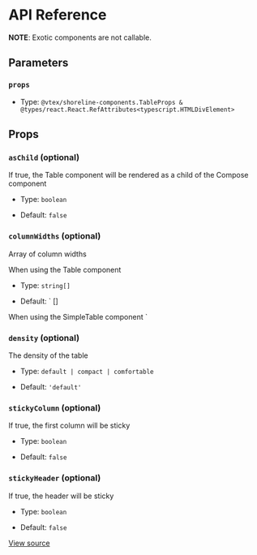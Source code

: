 # API Reference

**NOTE**: Exotic components are not callable.

## Parameters

### `props`

- Type: `@vtex/shoreline-components.TableProps & @types/react.React.RefAttributes<typescript.HTMLDivElement>`

## Props

### `asChild` (optional)

If true, the Table component will be rendered as a child of the Compose component

- Type: `boolean`

- Default: `false`

### `columnWidths` (optional)

Array of column widths

When using the Table component

- Type: `string[]`

- Default: `
  []

When using the SimpleTable component
`

### `density` (optional)

The density of the table

- Type: `default | compact | comfortable`

- Default: `'default'`

### `stickyColumn` (optional)

If true, the first column will be sticky

- Type: `boolean`

- Default: `false`

### `stickyHeader` (optional)

If true, the header will be sticky

- Type: `boolean`

- Default: `false`

[View source](https://github.com/vtex/shoreline/blob/b1b9c30/packages/components/src/table/table.tsx#L6)
